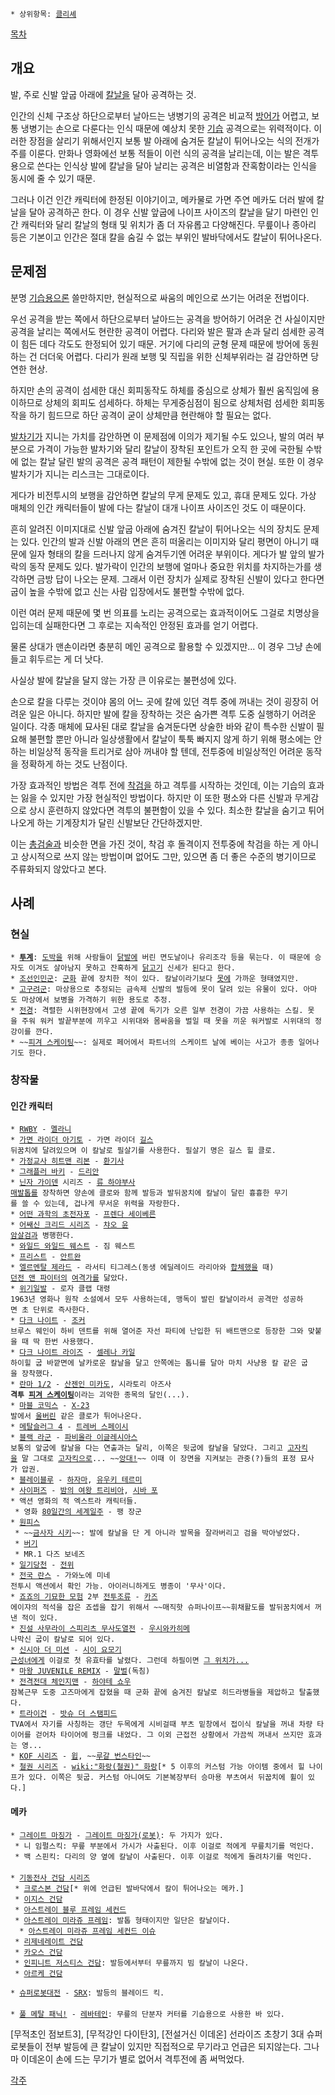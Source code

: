  * 상위항목: [[클리셰]]

[[목차]]

== 개요 ==
발, 주로 신발 앞굽 아래에 [[칼날]]을 달아 공격하는 것.

인간의 신체 구조상 하단으로부터 날아드는 냉병기의 공격은 비교적 [[방어]]가 어렵고, 보통 냉병기는 손으로 다룬다는 인식 때문에 예상치 못한 [[기습]] 공격으로는 위력적이다.  이러한 장점을 살리기 위해서인지 보통 발 아래에 숨겨둔 칼날이 튀어나오는 식의 전개가 주를 이룬다. 만화나 영화에선 보통 적들이 이런 식의 공격을 날리는데, 이는 발은 격투용으로 쓴다는 인식상 발에 칼날을 달아 날리는 공격은 비열함과 잔혹함이라는 인식을 동시에 줄 수 있기 때문.

그러나 이건 인간 캐릭터에 한정된 이야기이고, 메카물로 가면 주연 메카도 더러 발에 칼날을 달아 공격하곤 한다. 이 경우 신발 앞굽에 나이프 사이즈의 칼날을 달기 마련인 인간 캐릭터와 달리 칼날의 형태 및 위치가 좀 더 자유롭고 다양해진다. 무릎이나 종아리 등은 기본이고 인간은 절대 칼을 숨길 수 없는 부위인 발바닥에서도 칼날이 튀어나온다.

== 문제점 ==
분명 [[기습]]용으론 쓸만하지만, 현실적으로 싸움의 메인으로 쓰기는 어려운 전법이다.

우선 공격을 받는 쪽에서 하단으로부터 날아드는 공격을 방어하기 어려운 건 사실이지만 공격을 날리는 쪽에서도 현란한 공격이 어렵다. 다리와 발은 팔과 손과 달리 섬세한 공격이 힘든 데다 각도도 한정되어 있기 때문. 거기에 다리의 균형 문제 때문에 방어에 동원하는 건 더더욱 어렵다. 다리가 원래 보행 및 직립을 위한 신체부위라는 걸 감안하면 당연한 현상.

하지만 손의 공격이 섬세한 대신 회피동작도 하체를 중심으로 상체가 훨씬 움직임에 용이하므로 상체의 회피도 섬세하다. 하체는 무게중심점이 됨으로 상체처럼 섬세한 회피동작을 하기 힘드므로 하단 공격이 굳이 상체만큼 현란해야 할 필요는 없다.

[[발차기]]가 지니는 가치를 감안하면 이 문제점에 이의가 제기될 수도 있으나, 발의 여러 부분으로 가격이 가능한 발차기와 달리 칼날이 장착된 포인트가 오직 한 곳에 국한될 수밖에 없는 칼날 달린 발의 공격은 공격 패턴이 제한될 수밖에 없는 것이 현실. 또한 이 경우 발차기가 지니는 리스크는 그대로이다.

게다가 비전투시의 보행을 감안하면 칼날의 무게 문제도 있고, 휴대 문제도 있다. 가상 매체의 인간 캐릭터들이 발에 다는 칼날이 대개 나이프 사이즈인 것도 이 때문이다.

흔히 알려진 이미지대로 신발 앞굽 아래에 숨겨진 칼날이 튀어나오는 식의 장치도 문제는 있다. 인간의 발과 신발 아래의 면은 흔히 떠올리는 이미지와 달리 평면이 아니기 때문에 일자 형태의 칼을 드러나지 않게 숨겨두기엔 어려운 부위이다. 게다가 발 앞의 발가락의 동작 문제도 있다. 발가락이 인간의 보행에 얼마나 중요한 위치를 차지하는가를 생각하면 금방 답이 나오는 문제. 그래서 이런 장치가 실제로 장착된 신발이 있다고 한다면 굽이 높을 수밖에 없고 신는 사람 입장에서도 불편할 수밖에 없다.

이런 여러 문제 때문에 몇 번 의표를 노리는 공격으로는 효과적이어도 그걸로 치명상을 입히는데 실패한다면 그 후로는 지속적인 안정된 효과를 얻기 어렵다.

물론 상대가 맨손이라면 충분히 메인 공격으로 활용할 수 있겠지만... 이 경우 그냥 손에 들고 휘두르는 게 더 낫다.

사실상 발에 칼날을 달지 않는 가장 큰 이유로는 불편성에 있다.

손으로 칼을 다루는 것이야 몸의 어느 곳에 칼에 있던 격투 중에 꺼내는 것이 굉장히 어려운 일은 아니다. 하지만 발에 칼을 장착하는 것은 숨가쁜 격투 도중 실행하기 어려운 일이다. 각종 매체에 묘사된 대로 칼날을 숨겨둔다면 상술한 바와 같이 특수한 신발이 필요해 불편할 뿐만 아니라 일상생활에서 칼날이 툭툭 빠지지 않게 하기 위해 평소에는 안 하는 비일상적 동작을 트리거로 삼아 꺼내야 할 텐데, 전투중에 비일상적인 어려운 동작을 정확하게 하는 것도 난점이다.

가장 효과적인 방법은 격투 전에 [[착검]]을 하고 격투를 시작하는 것인데, 이는 기습의 효과는 잃을 수 있지만 가장 현실적인 방법이다. 하지만 이 또한 평소와 다른 신발과 무게감으로 상시 훈련하지 않았다면 격투의 불편함이 있을 수 있다. 최소한 칼날을 숨기고 튀어나오게 하는 기계장치가 달린 신발보단 간단하겠지만.

이는 [[총검술]]과 비슷한 면을 가진 것이, 착검 후 돌격이지 전투중에 착검을 하는 게 아니고 상시적으로 쓰지 않는 방법이며 없어도 그만, 있으면 좀 더 좋은 수준의 병기이므로 주류화되지 않았다고 본다.

== 사례 ==
=== 현실 ===
 * '''[[투계]]''': [[도박]]을 위해 사람들이 [[닭]]발에 버린 면도날이나 유리조각 등을 묶는다. 이 때문에 승자도 이겨도 살아남지 못하고 잔혹하게 [[닭고기]] 신세가 된다고 한다.
 * [[조선인민군]]: [[군화]] 끝에 장치한 적이 있다. 칼날이라기보다 [[못]]에 가까운 형태였지만.
 * [[고구려]]군: 마상용으로 추정되는 금속제 신발의 발등에 못이 달려 있는 유물이 있다. 아마도 마상에서 보병을 가격하기 위한 용도로 추정.
 * [[전경]]: 격렬한 시위현장에서 고생 끝에 독기가 오른 일부 전경이 가끔 사용하는 스킬. 못을 주워 워커 발끝부분에 끼우고 시위대와 몸싸움을 벌일 때 못을 끼운 워커발로 시위대의 정강이를 깐다.  
 * ~~[[피겨 스케이팅]]~~: 실제로 페어에서 파트너의 스케이트 날에 베이는 사고가 종종 일어나기도 한다.

=== 창작물 ===
==== 인간 캐릭터 ====
 * [[RWBY]] - [[멜라니 & 밀시아|멜라니]]
 * [[가면 라이더 아기토]] - 가면 라이더 [[길스]]
 뒤꿈치에 달려있으며 이 칼날로 필살기를 사용한다. 필살기 명은 길스 힐 클로.
 * [[가정교사 히트맨 리본]] - [[환기사]]
 * [[그래플러 바키]] - [[드리안]]
 * [[닌자 가이덴]] 시리즈 - [[류 하야부사]]
 [[매발톱]]를 장착하면 양손에 클로와 함께 발등과 발뒤꿈치에 칼날이 달린 흉흉한 무기를 쓸 수 있는데, 겁나게 무서운 위력을 자랑한다.
 * [[어떤 과학의 초전자포]] - [[프렌다 세이베른]]
 * [[어쌔신 크리드 시리즈]] - [[챠오 윤]]
 [[암살검]]과 병행한다.
 * [[와일드 와일드 웨스트]] - 짐 웨스트
 * [[프리스트(만화)|프리스트]] - [[안트완]]
 * [[엘르멘탈 제라드]] - 라서티 티그레스(동생 에딜레이드 라리아와 [[합체]]했을 때)
 [[던전 앤 파이터]]의 [[격투가(던전 앤 파이터)|여격가]]를 닮았다.
 * [[위기일발]] - 로자 클랩 대령
 1963년 영화나 원작 소설에서 모두 사용하는데, 맹독이 발린 칼날이라서 공격만 성공하면 초 단위로 즉사한다.
 * [[다크 나이트]] - [[조커]]
 브루스 웨인이 하비 덴트를 위해 열어준 자선 파티에 난입한 뒤 배트맨으로 등장한 그와 맞붙을 때 딱 한번 사용했다.
 * [[다크 나이트 라이즈]] - [[셀레나 카일]]
 하이힐 굽 바깥면에 날카로운 칼날을 달고 안쪽에는 톱니를 달아 마치 사냥용 칼 같은 굽을 장착했다.
 * [[란마 1/2]] - [[산젠인 미카도]], 시라토리 아즈사
 '''격투 [[피겨 스케이팅]]'''이라는 괴악한 종목의 달인(...).
 * [[마블 코믹스]] - [[X-23]]
 발에서 [[울버린(마블 코믹스)|울버린]] 같은 클로가 튀어나온다.
 * [[메탈슬러그 4]] - [[트레버 스페이시]]
 * [[블랙 라군]] - [[파비올라 이글레시아스]]
 보통의 앞굽에 칼날을 다는 연출과는 달리, 이쪽은 뒷굽에 칼날을 달았다. 그리고 [[고자킥]]을 말 그대로 [[고자]][[킥]]으로... ~~[[하프 라이프|앙대!]]~~ 이때 이 장면을 지켜보는 관중(?)들의 표정 묘사가 압권.
 * [[블레이블루]] - [[하자마]], [[유우키 테르미]]
 * [[사이퍼즈]] - [[밤의 여왕 트리비아]], [[시바 포]]
 * 액션 영화의 적 엑스트라 캐릭터들.
  * 영화 [[80일간의 세계일주]] - 팽 장군
 * [[원피스(만화)|원피스]]
  * ~~[[금사자 시키]]~~: 발에 칼날을 단 게 아니라 발목을 잘라버리고 검을 박아넣었다.
  * [[버기(원피스)|버기]]
  * MR.1 다즈 보네즈
 * [[일기당천]] - [[전위]]
 * [[전국 란스]] - 가와노에 미네
 전투시 액션에서 확인 가능. 아이러니하게도 병종이 '무사'이다.
 * [[죠죠의 기묘한 모험]] 2부 [[전투조류]] - [[카즈(죠죠의 기묘한 모험)|카즈]]
 에이쟈의 적석을 잡은 죠셉을 잡기 위해서 ~~매직핫 슈퍼나이프~~휘채활도를 발뒤꿈치에서 꺼낸 적이 있다.
 * [[진설 사무라이 스피리츠 무사도열전]] - [[우시와카히메]]
 나막신 굽이 칼날로 되어 있다.
 * [[신시아 더 미션]] - [[시이 요모기]]
 [[브리깃 맥라우드|근성녀]]에게 이걸로 첫 유효타를 날렸다. 그런데 하필이면 [[고간|그 위치가...]]
 * [[마왕 JUVENILE REMIX]] - [[말벌]](독침)
 * [[전격전대 체인지맨]] - [[하야테 쇼우]]
 잠복근무 도중 고즈마에게 잡혔을 때 군화 끝에 숨겨진 칼날로 히드라병들을 제압하고 탈출했다.
 * [[트라이건]] - [[밧슈 더 스탬피드]]
 TVA에서 자기를 사칭하는 갱단 두목에게 시비걸때 부츠 밑창에서 접이식 칼날을 꺼내 차량 타이어를 걷어차 타이어에 펑크를 내었다. 그 이외 근접전 상황에서 가끔씩 꺼내서 쓰지만 효과는 영...
 * [[KOF 시리즈]] - [[윕]], ~~[[루갈 번스타인]]~~
 * [[철권 시리즈]] - [[wiki:"화랑(철권)" 화랑]][* 5 이후의 커스텀 가능 아이템 중에서 힐 나이프가 있다. 이쪽은 뒷굽. 커스텀 아니여도 기본복장부터 승마용 부츠여서 뒤꿉치에 휠이 있다.]
==== 메카 ====
 * [[그레이트 마징가]] - [[그레이트 마징가(로봇)]]: 두 가지가 있다.
  * 니 임펄스킥: 무릎 부분에서 가시가 사출된다. 이후 이걸로 적에게 무릎치기를 먹인다.
  * 백 스핀킥: 다리의 양 옆에 칼날이 사출된다. 이후 이걸로 적에게 돌려차기를 먹인다.
 
 * [[기동전사 건담 시리즈]]
  * [[크로스본 건담]][* 위에 언급된 발바닥에서 칼이 튀어나오는 메카.]
  * [[이지스 건담]]
  * [[아스트레이 블루 프레임 세컨드]]
  * [[아스트레이 미라쥬 프레임]]: 발톱 형태이지만 일단은 칼날이다.
   * [[아스트레이 미라쥬 프레임 세컨드 이슈]]
  * [[리제네레이트 건담]]
  * [[카오스 건담]]
  * [[인피니트 저스티스 건담]]: 발등에서부터 무릎까지 빔 칼날이 나온다.
  * [[아르케 건담]]

 * [[슈퍼로봇대전]] - [[SRX]]: 발등의 블레이드 킥.
 
 * [[풀 메탈 패닉!]] - [[레바테인(풀 메탈 패닉)|레바테인]]: 무릎의 단분자 커터를 기습용으로 사용한 바 있다.

[무적초인 점보트3], [무적강인 다이탄3], [전설거신 이데온] 선라이즈 초창기 3대 슈퍼로봇들이 전부 발등에 큰 칼날이 있지만 직접적으로 무기라고 언급은 되지않는다. 그나마 이데온이 손에 드는 무기가 별로 없어서 격투전에 좀 써먹었다.


[[각주]]
